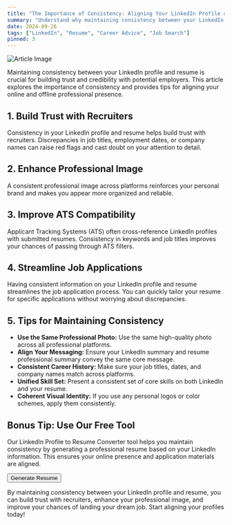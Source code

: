 ```yaml
---
title: "The Importance of Consistency: Aligning Your LinkedIn Profile and Resume"
summary: "Understand why maintaining consistency between your LinkedIn profile and resume is crucial for job search success."
date: 2024-09-26
tags: ["LinkedIn", "Resume", "Career Advice", "Job Search"]
pinned: 3
---
```


![Article Image](https://images.unsplash.com/photo-1586281380349-632531db7ed4?ixlib=rb-4.0.3&ixid=M3wxMjA3fDB8MHxwaG90by1wYWdlfHx8fGVufDB8fHx8fA%3D%3D&auto=format&fit=crop&w=2070&q=80)

Maintaining consistency between your LinkedIn profile and resume is crucial for building trust and credibility with potential employers. This article explores the importance of consistency and provides tips for aligning your online and offline professional presence.

## 1. Build Trust with Recruiters

Consistency in your LinkedIn profile and resume helps build trust with recruiters. Discrepancies in job titles, employment dates, or company names can raise red flags and cast doubt on your attention to detail.

## 2. Enhance Professional Image

A consistent professional image across platforms reinforces your personal brand and makes you appear more organized and reliable.

## 3. Improve ATS Compatibility

Applicant Tracking Systems (ATS) often cross-reference LinkedIn profiles with submitted resumes. Consistency in keywords and job titles improves your chances of passing through ATS filters.

## 4. Streamline Job Applications

Having consistent information on your LinkedIn profile and resume streamlines the job application process. You can quickly tailor your resume for specific applications without worrying about discrepancies.

## 5. Tips for Maintaining Consistency

- **Use the Same Professional Photo:** Use the same high-quality photo across all professional platforms.
- **Align Your Messaging:** Ensure your LinkedIn summary and resume professional summary convey the same core message.
- **Consistent Career History:** Make sure your job titles, dates, and company names match across platforms.
- **Unified Skill Set:** Present a consistent set of core skills on both LinkedIn and your resume.
- **Coherent Visual Identity:** If you use any personal logos or color schemes, apply them consistently.

## Bonus Tip: Use Our Free Tool

Our LinkedIn Profile to Resume Converter tool helps you maintain consistency by generating a professional resume based on your LinkedIn information. This ensures your online presence and application materials are aligned.

[<Button>Generate Resume</Button>](https://dhairya.ai/tools/linkedin-profile-to-resume)

By maintaining consistency between your LinkedIn profile and resume, you can build trust with recruiters, enhance your professional image, and improve your chances of landing your dream job. Start aligning your profiles today!